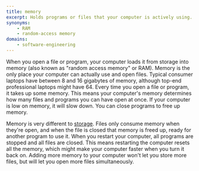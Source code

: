 ```yaml
---
title: memory
excerpt: Holds programs or files that your computer is actively using.
synonyms:
    - RAM
    - random-access memory
domains:
    - software-engineering
---
```


When you open a file or program, your computer loads it from storage into memory (also known as "random access memory" or RAM). Memory is the only place your computer can actually use and open files. Typical consumer laptops have between 8 and 16 gigabytes of memory, although top-end professional laptops might have 64. Every time you open a file or program, it takes up some memory. This means your computer's memory determines how many files and programs you can have open at once. If your computer is low on memory, it will slow down. You can close programs to free up memory.

Memory is very different to [storage](/docs/glossary/storage). Files only consume memory when they're open, and when the file is closed that memory is freed up, ready for another program to use it. When you restart your computer, all programs are stopped and all files are closed. This means restarting the computer resets all the memory, which might make your computer faster when you turn it back on. Adding more memory to your computer won't let you store more files, but will let you open more files simultaneously.
